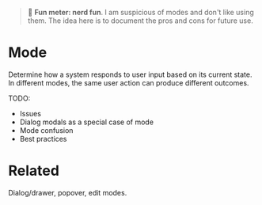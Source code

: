 
<Meta title="Patterns/Mode 🚧" />

> 🔬 **Fun meter: nerd fun**. I am suspicious of modes and don't like using them. The idea here is to document the pros and cons for future use.

# Mode

Determine how a system responds to user input based on its current state. In different modes, the same user action can produce different outcomes.

TODO:

- Issues
- Dialog modals as a special case of mode
- Mode confusion
- Best practices

# Related

Dialog/drawer, popover, edit modes.